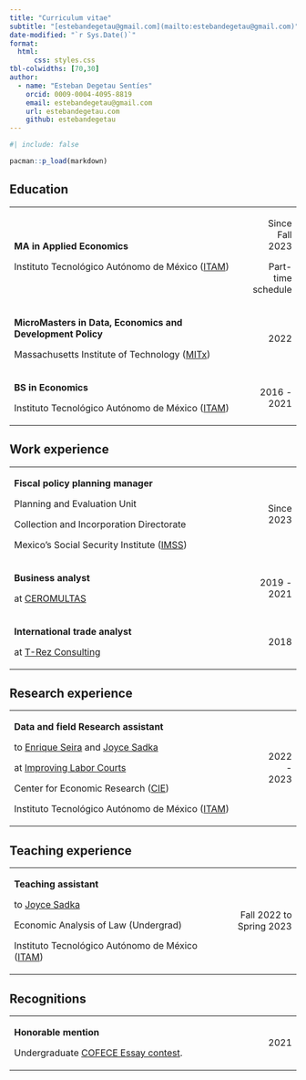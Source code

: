 ```yaml
---
title: "Curriculum vitae"
subtitle: "[estebandegetau@gmail.com](mailto:estebandegetau@gmail.com)"
date-modified: "`r Sys.Date()`"
format: 
  html: 
      css: styles.css
tbl-colwidths: [70,30]
author: 
  - name: "Esteban Degetau Sentíes"
    orcid: 0009-0004-4095-8819
    email: estebandegetau@gmail.com
    url: estebandegetau.com
    github: estebandegetau
---
```


```r
#| include: false

pacman::p_load(markdown)

```

## Education

+:---------------------------------------------------------------------------------------------------------------------------------------------------+-------------------:+
| **MA in Applied Economics**                                                                                                                        | Since Fall 2023    |
|                                                                                                                                                    |                    |
| Instituto Tecnológico Autónomo de México ([ITAM](https://www.itam.mx/en))                                                                          | Part-time schedule |
+----------------------------------------------------------------------------------------------------------------------------------------------------+--------------------+
| **MicroMasters in Data, Economics and Development Policy**                                                                                         | 2022               |
|                                                                                                                                                    |                    |
| Massachusetts Institute of Technology ([MITx](https://mitxonline.mit.edu/certificate/program/cc5f08c4-e64b-4f5b-ac83-2fc1868b1c9a/ "Certificate")) |                    |
+----------------------------------------------------------------------------------------------------------------------------------------------------+--------------------+
| **BS in Economics**                                                                                                                                | 2016 - 2021        |
|                                                                                                                                                    |                    |
| Instituto Tecnológico Autónomo de México ([ITAM](https://www.itam.mx/en))                                                                          |                    |
+----------------------------------------------------------------------------------------------------------------------------------------------------+--------------------+

## Work experience

+:---------------------------------------------------------------------+-------------:+
| **Fiscal policy planning manager**                                   | Since 2023   |
|                                                                      |              |
| Planning and Evaluation Unit                                         |              |
|                                                                      |              |
| Collection and Incorporation Directorate                             |              |
|                                                                      |              |
| Mexico's Social Security Institute ([IMSS](https://www.gob.mx/imss)) |              |
+----------------------------------------------------------------------+--------------+
| **Business analyst**                                                 | 2019 - 2021  |
|                                                                      |              |
| at [CEROMULTAS](https://ceromultas.mx/)                              |              |
+----------------------------------------------------------------------+--------------+
| **International trade analyst**                                      | 2018         |
|                                                                      |              |
| at [T-Rez Consulting](https://www.t-rezconsulting.com/)              |              |
+----------------------------------------------------------------------+--------------+

## Research experience

+:-------------------------------------------------------------------------------------------------------------------------------------------+------------:+
| **Data and field Research assistant**                                                                                                      | 2022 - 2023 |
|                                                                                                                                            |             |
| to [Enrique Seira](http://econ.msu.edu/faculty/seira/index.php) and [Joyce Sadka](https://faculty.itam.mx/facultad/4943-joyce-carol-sadka) |             |
|                                                                                                                                            |             |
| at [Improving Labor Courts](https://www.povertyactionlab.org/initiative-project/improving-labor-courts-fighting-corruption-competition)    |             |
|                                                                                                                                            |             |
| Center for Economic Research ([CIE](http://cie.itam.mx/))                                                                                  |             |
|                                                                                                                                            |             |
| Instituto Tecnológico Autónomo de México ([ITAM](https://www.itam.mx/en))                                                                  |             |
+--------------------------------------------------------------------------------------------------------------------------------------------+-------------+

## Teaching experience

+:--------------------------------------------------------------------------+-------------------------:+
| **Teaching assistant**                                                    | Fall 2022 to Spring 2023 |
|                                                                           |                          |
| to [Joyce Sadka](https://faculty.itam.mx/facultad/4943-joyce-carol-sadka) |                          |
|                                                                           |                          |
| Economic Analysis of Law (Undergrad)                                      |                          |
|                                                                           |                          |
| Instituto Tecnológico Autónomo de México ([ITAM](https://www.itam.mx/en)) |                          |
+---------------------------------------------------------------------------+--------------------------+

## Recognitions

+:-------------------------------------------------------------------------------------------------------+----------:+
| **Honorable mention**                                                                                  | 2021      |
|                                                                                                        |           |
| Undergraduate [COFECE Essay contest](https://www.cofece.mx/revista-del-premio-cofece-de-ensayo-2021/). |           |
+--------------------------------------------------------------------------------------------------------+-----------+